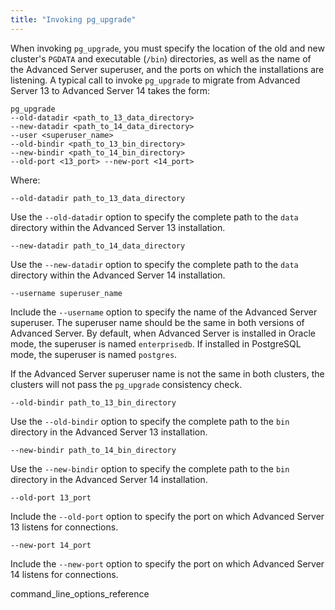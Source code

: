 ```yaml
---
title: "Invoking pg_upgrade"
---
```


When invoking `pg_upgrade`, you must specify the location of the old and new cluster's `PGDATA` and executable (`/bin`) directories, as well as the name of the Advanced Server superuser, and the ports on which the installations are listening. A typical call to invoke `pg_upgrade` to migrate from Advanced Server 13 to Advanced Server 14 takes the form:

```shell
pg_upgrade
--old-datadir <path_to_13_data_directory>
--new-datadir <path_to_14_data_directory>
--user <superuser_name>
--old-bindir <path_to_13_bin_directory>
--new-bindir <path_to_14_bin_directory>
--old-port <13_port> --new-port <14_port>
```

Where:

`--old-datadir path_to_13_data_directory`

Use the `--old-datadir` option to specify the complete path to the `data` directory within the Advanced Server 13 installation.

`--new-datadir path_to_14_data_directory`

Use the `--new-datadir` option to specify the complete path to the `data` directory within the Advanced Server 14 installation.

`--username superuser_name`

Include the `--username` option to specify the name of the Advanced Server superuser. The superuser name should be the same in both versions of Advanced Server. By default, when Advanced Server is installed in Oracle mode, the superuser is named `enterprisedb`. If installed in PostgreSQL mode, the superuser is named `postgres`.

If the Advanced Server superuser name is not the same in both clusters, the clusters will not pass the `pg_upgrade` consistency check.

`--old-bindir path_to_13_bin_directory`

Use the `--old-bindir` option to specify the complete path to the `bin` directory in the Advanced Server 13 installation.

`--new-bindir path_to_14_bin_directory`

Use the `--new-bindir` option to specify the complete path to the `bin` directory in the Advanced Server 14 installation.

`--old-port 13_port`

Include the `--old-port` option to specify the port on which Advanced Server 13 listens for connections.

`--new-port 14_port`

Include the `--new-port` option to specify the port on which Advanced Server 14 listens for connections.

<div class="toctree" maxdepth="3">

command_line_options_reference

</div>
